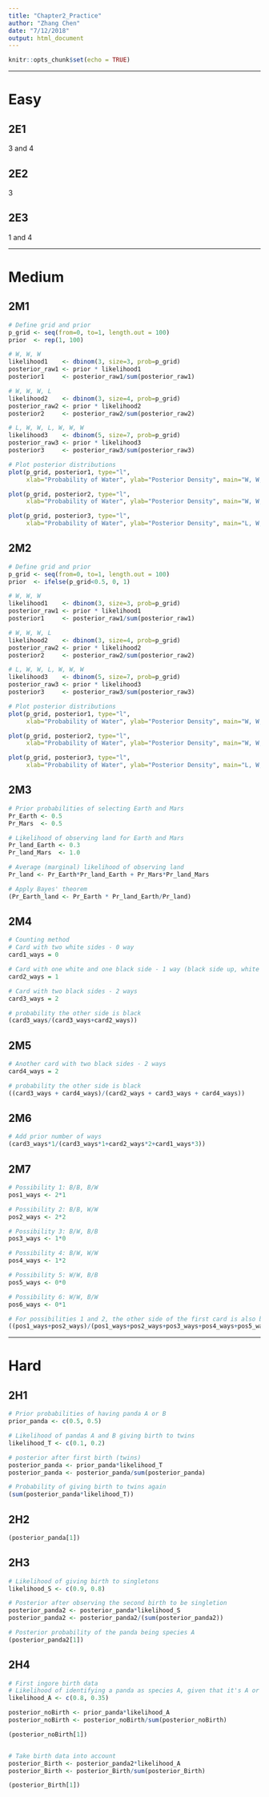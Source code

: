 ```yaml
---
title: "Chapter2_Practice"
author: "Zhang Chen"
date: "7/12/2018"
output: html_document
---
```


```r
knitr::opts_chunk$set(echo = TRUE)
```

-------

# Easy

## 2E1

3 and 4

## 2E2

3

## 2E3

1 and 4

-------

# Medium

## 2M1

```r
# Define grid and prior
p_grid <- seq(from=0, to=1, length.out = 100)
prior  <- rep(1, 100)

# W, W, W
likelihood1    <- dbinom(3, size=3, prob=p_grid)
posterior_raw1 <- prior * likelihood1
posterior1     <- posterior_raw1/sum(posterior_raw1)

# W, W, W, L
likelihood2    <- dbinom(3, size=4, prob=p_grid)
posterior_raw2 <- prior * likelihood2
posterior2     <- posterior_raw2/sum(posterior_raw2)

# L, W, W, L, W, W, W
likelihood3    <- dbinom(5, size=7, prob=p_grid)
posterior_raw3 <- prior * likelihood3
posterior3     <- posterior_raw3/sum(posterior_raw3)

# Plot posterior distributions
plot(p_grid, posterior1, type="l", 
     xlab="Probability of Water", ylab="Posterior Density", main="W, W, W")

plot(p_grid, posterior2, type="l", 
     xlab="Probability of Water", ylab="Posterior Density", main="W, W, W, L")

plot(p_grid, posterior3, type="l", 
     xlab="Probability of Water", ylab="Posterior Density", main="L, W, W, L, W, W, W")
```

## 2M2

```r
# Define grid and prior
p_grid <- seq(from=0, to=1, length.out = 100)
prior  <- ifelse(p_grid<0.5, 0, 1)

# W, W, W
likelihood1    <- dbinom(3, size=3, prob=p_grid)
posterior_raw1 <- prior * likelihood1
posterior1     <- posterior_raw1/sum(posterior_raw1)

# W, W, W, L
likelihood2    <- dbinom(3, size=4, prob=p_grid)
posterior_raw2 <- prior * likelihood2
posterior2     <- posterior_raw2/sum(posterior_raw2)

# L, W, W, L, W, W, W
likelihood3    <- dbinom(5, size=7, prob=p_grid)
posterior_raw3 <- prior * likelihood3
posterior3     <- posterior_raw3/sum(posterior_raw3)

# Plot posterior distributions
plot(p_grid, posterior1, type="l", 
     xlab="Probability of Water", ylab="Posterior Density", main="W, W, W")

plot(p_grid, posterior2, type="l", 
     xlab="Probability of Water", ylab="Posterior Density", main="W, W, W, L")

plot(p_grid, posterior3, type="l", 
     xlab="Probability of Water", ylab="Posterior Density", main="L, W, W, L, W, W, W")
```

## 2M3

```r
# Prior probabilities of selecting Earth and Mars
Pr_Earth <- 0.5
Pr_Mars  <- 0.5

# Likelihood of observing land for Earth and Mars
Pr_land_Earth <- 0.3
Pr_land_Mars  <- 1.0

# Average (marginal) likelihood of observing land
Pr_land <- Pr_Earth*Pr_land_Earth + Pr_Mars*Pr_land_Mars

# Apply Bayes' theorem
(Pr_Earth_land <- Pr_Earth * Pr_land_Earth/Pr_land)
```

## 2M4

```r
# Counting method
# Card with two white sides - 0 way
card1_ways = 0

# Card with one white and one black side - 1 way (black side up, white side down)
card2_ways = 1

# Card with two black sides - 2 ways
card3_ways = 2

# probability the other side is black
(card3_ways/(card3_ways+card2_ways))

```

## 2M5

```r
# Another card with two black sides - 2 ways
card4_ways = 2

# probability the other side is black
((card3_ways + card4_ways)/(card2_ways + card3_ways + card4_ways))
```

## 2M6

```r
# Add prior number of ways
(card3_ways*1/(card3_ways*1+card2_ways*2+card1_ways*3))
```

## 2M7

```r
# Possibility 1: B/B, B/W
pos1_ways <- 2*1

# Possibility 2: B/B, W/W
pos2_ways <- 2*2

# Possibility 3: B/W, B/B
pos3_ways <- 1*0

# Possibility 4: B/W, W/W
pos4_ways <- 1*2

# Possibility 5: W/W, B/B
pos5_ways <- 0*0

# Possibility 6: W/W, B/W
pos6_ways <- 0*1

# For possibilities 1 and 2, the other side of the first card is also black
((pos1_ways+pos2_ways)/(pos1_ways+pos2_ways+pos3_ways+pos4_ways+pos5_ways+pos6_ways))

```

-------

# Hard

## 2H1

```r
# Prior probabilities of having panda A or B
prior_panda <- c(0.5, 0.5)

# Likelihood of pandas A and B giving birth to twins
likelihood_T <- c(0.1, 0.2)

# posterior after first birth (twins)
posterior_panda <- prior_panda*likelihood_T
posterior_panda <- posterior_panda/sum(posterior_panda)

# Probability of giving birth to twins again
(sum(posterior_panda*likelihood_T))
```

## 2H2

```r
(posterior_panda[1])
```

## 2H3

```r
# Likelihood of giving birth to singletons
likelihood_S <- c(0.9, 0.8)

# Posterior after observing the second birth to be singletion
posterior_panda2 <- posterior_panda*likelihood_S
posterior_panda2 <- posterior_panda2/(sum(posterior_panda2))

# Posterior probability of the panda being species A
(posterior_panda2[1])
```

## 2H4

```r
# First ingore birth data
# Likelihood of identifying a panda as species A, given that it's A or B
likelihood_A <- c(0.8, 0.35)

posterior_noBirth <- prior_panda*likelihood_A
posterior_noBirth <- posterior_noBirth/sum(posterior_noBirth)

(posterior_noBirth[1])


# Take birth data into account
posterior_Birth <- posterior_panda2*likelihood_A
posterior_Birth <- posterior_Birth/sum(posterior_Birth)

(posterior_Birth[1])
```

